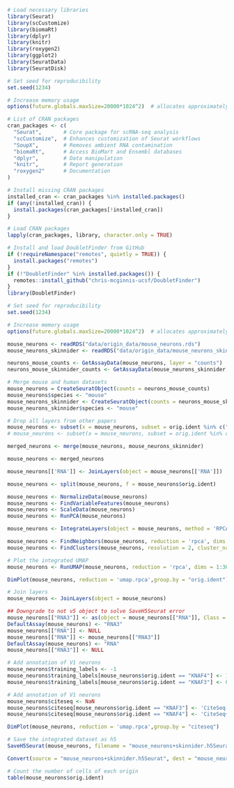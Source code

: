 ```r
# Load necessary libraries
library(Seurat)               
library(scCustomize)          
library(biomaRt)
library(dplyr)
library(knitr)
library(roxygen2)
library(ggplot2)
library(SeuratData)
library(SeuratDisk)

# Set seed for reproducibility
set.seed(1234)

# Increase memory usage
options(future.globals.maxSize=20000*1024^2)  # allocates approximately 20GiB for global variables in future expressions
```

```r
# List of CRAN packages
cran_packages <- c(
  "Seurat",       # Core package for scRNA-seq analysis
  "scCustomize",  # Enhances customization of Seurat workflows
  "SoupX",        # Removes ambient RNA contamination
  "biomaRt",      # Access BioMart and Ensembl databases
  "dplyr",        # Data manipulation
  "knitr",        # Report generation
  "roxygen2"      # Documentation
)

# Install missing CRAN packages
installed_cran <- cran_packages %in% installed.packages()
if (any(!installed_cran)) {
  install.packages(cran_packages[!installed_cran])
}

# Load CRAN packages
lapply(cran_packages, library, character.only = TRUE)

# Install and load DoubletFinder from GitHub
if (!requireNamespace("remotes", quietly = TRUE)) {
  install.packages("remotes")
}
if (!"DoubletFinder" %in% installed.packages()) {
  remotes::install_github("chris-mcginnis-ucsf/DoubletFinder")
}
library(DoubletFinder)

# Set seed for reproducibility
set.seed(1234)

# Increase memory usage
options(future.globals.maxSize=20000*1024^2)  # allocates approximately 20GiB for global variables in future expressions
```

```r
mouse_neurons <- readRDS("data/origin_data/mouse_neurons.rds")
mouse_neurons_skinnider <- readRDS("data/origin_data/mouse_neurons_skinnider.rds")
```

```r
neurons_mouse_counts <- GetAssayData(mouse_neurons, layer = "counts")
neurons_mouse_skinnider_counts <- GetAssayData(mouse_neurons_skinnider, layer = "counts")
```


```r
# Merge mouse and human datasets
mouse_neurons = CreateSeuratObject(counts = neurons_mouse_counts)
mouse_neurons$species <- "mouse"
mouse_neurons_skinnider <- CreateSeuratObject(counts = neurons_mouse_skinnider_counts)
mouse_neurons_skinnider$species <- "mouse"
```

```r
# Drop all layers from other papers
mouse_neurons <- subset(x = mouse_neurons, subset = orig.ident %in% c("MATSON", "KATHE", "KNAF3", "KNAF4", "BOUV5"))
# mouse_neurons <- subset(x = mouse_neurons, subset = orig.ident %in% c("KNAF11", "KNAF10", "KNAF9", "KNAF8", "BOUV6", "BOUV7"))
```
```r
merged_neurons <- merge(mouse_neurons, mouse_neurons_skinnider)
```

```r
mouse_neurons <- merged_neurons
```

```r
mouse_neurons[['RNA']] <- JoinLayers(object = mouse_neurons[['RNA']])
```

```r
mouse_neurons <- split(mouse_neurons, f = mouse_neurons$orig.ident)
```

```r
mouse_neurons <- NormalizeData(mouse_neurons)
mouse_neurons <- FindVariableFeatures(mouse_neurons)
mouse_neurons <- ScaleData(mouse_neurons)
mouse_neurons <- RunPCA(mouse_neurons)
```


```r
mouse_neurons <- IntegrateLayers(object = mouse_neurons, method = 'RPCAIntegration', orig.reduction = 'pca', new.reduction = 'rpca', reference = 5, verbose = TRUE)
```

```r
mouse_neurons <- FindNeighbors(mouse_neurons, reduction = 'rpca', dims = 1:30)
mouse_neurons <- FindClusters(mouse_neurons, resolution = 2, cluster_names = 'rpca_clusters')

# Plot the integrated UMAP
mouse_neurons <- RunUMAP(mouse_neurons, reduction = 'rpca', dims = 1:30, reduction.name = 'umap.rpca')
```

```r
DimPlot(mouse_neurons, reduction = 'umap.rpca',group.by = "orig.ident")
```


```r
# Join layers
mouse_neurons <- JoinLayers(object = mouse_neurons)
```

```r
## Downgrade to not v5 object to solve SaveH5Seurat error
mouse_neurons[["RNA3"]] <- as(object = mouse_neurons[["RNA"]], Class = "Assay")
DefaultAssay(mouse_neurons) <- "RNA3"
mouse_neurons[["RNA"]] <- NULL
mouse_neurons[["RNA"]] <- mouse_neurons[["RNA3"]]
DefaultAssay(mouse_neurons) <- "RNA"
mouse_neurons[["RNA3"]] <- NULL
```

```r
# Add annotation of V1 neurons
mouse_neurons$training_labels <- -1
mouse_neurons$training_labels[mouse_neurons$orig.ident == "KNAF4"] <- 1
mouse_neurons$training_labels[mouse_neurons$orig.ident == "KNAF3"] <- 0
```

```r
# Add annotation of V1 neurons
mouse_neurons$citeseq <- NaN
mouse_neurons$citeseq[mouse_neurons$orig.ident == "KNAF3"] <- 'CiteSeq-'
mouse_neurons$citeseq[mouse_neurons$orig.ident == "KNAF4"] <- 'CiteSeq+'
```

```r
DimPlot(mouse_neurons, reduction = 'umap.rpca',group.by = "citeseq")
```

```r
# Save the integrated dataset as h5
SaveH5Seurat(mouse_neurons, filename = "mouse_neurons+skinnider.h5Seurat", overwrite = TRUE)

```	

```r
Convert(source = "mouse_neurons+skinnider.h5Seurat", dest = "mouse_neurons+skinnider.h5ad", overwrite = TRUE)
```	

```r
# Count the number of cells of each origin
table(mouse_neurons$orig.ident)
```